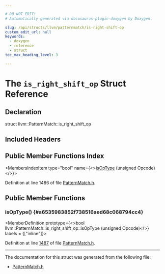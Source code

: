 ```yaml
---

# DO NOT EDIT!
# Automatically generated via docusaurus-plugin-doxygen by Doxygen.

slug: /api/structs/llvm/patternmatch/is-right-shift-op
custom_edit_url: null
keywords:
  - doxygen
  - reference
  - struct
toc_max_heading_level: 3

---
```





# The `is_right_shift_op` Struct Reference

<DoxygenPage pluginConfig={pluginConfig}>



## Declaration

<CodeBlock>struct llvm::PatternMatch::is_right_shift_op</CodeBlock>

## Included Headers

<IncludesList>
<IncludesListItem
  filePath="llvm/IR/PatternMatch.h"
  permalink="/docs/api/files/include/include/llvm/include/llvm/ir/patternmatch-h"
  isLocal="true" />
</IncludesList>

## Public Member Functions Index

<MembersIndex>

<MembersIndexItem
  type="bool"
  name={<><a href="#a6535983852f738516aed68c068794cc4">isOpType</a> (unsigned Opcode)</>}>
</MembersIndexItem>

</MembersIndex>


Definition at line 1486 of file <a href="/docs/api/files/include/include/llvm/include/llvm/ir/patternmatch-h">PatternMatch.h</a>.

<SectionDefinition>

## Public Member Functions

### isOpType() {#a6535983852f738516aed68c068794cc4}

<MemberDefinition
  prototype={<>bool llvm::PatternMatch::is&#95;right&#95;shift&#95;op::isOpType (unsigned Opcode)</>}
  labels = {["inline"]}>

Definition at line <a href="/docs/api/files/include/include/llvm/include/llvm/ir/patternmatch-h/#l01487">1487</a> of file <a href="/docs/api/files/include/include/llvm/include/llvm/ir/patternmatch-h">PatternMatch.h</a>.
</MemberDefinition>

</SectionDefinition>

<hr/>

The documentation for this struct was generated from the following file:

<ul>
<li><a href="/docs/api/files/include/include/llvm/include/llvm/ir/patternmatch-h">PatternMatch.h</a></li>
</ul>

</DoxygenPage>
